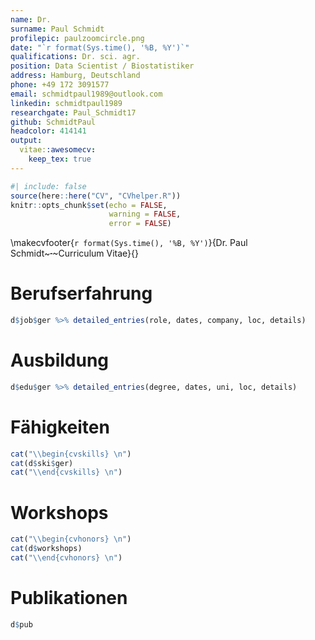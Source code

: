 ```yaml
---
name: Dr.
surname: Paul Schmidt
profilepic: paulzoomcircle.png
date: "`r format(Sys.time(), '%B, %Y')`"
qualifications: Dr. sci. agr.
position: Data Scientist / Biostatistiker
address: Hamburg, Deutschland
phone: +49 172 3091577
email: schmidtpaul1989@outlook.com
linkedin: schmidtpaul1989
researchgate: Paul_Schmidt17
github: SchmidtPaul
headcolor: 414141
output: 
  vitae::awesomecv:
    keep_tex: true
---
```


```r
#| include: false
source(here::here("CV", "CVhelper.R"))
knitr::opts_chunk$set(echo = FALSE,
                      warning = FALSE,
                      error = FALSE)
```

<!-- Overwrite the default footer to have 1/n page numbering: -->
\makecvfooter{`r format(Sys.time(), '%B, %Y')`}{Dr. Paul Schmidt~~~·~~~Curriculum Vitae}{\thepage}

# Berufserfahrung

```r
d$job$ger %>% detailed_entries(role, dates, company, loc, details)
```

# Ausbildung

```r
d$edu$ger %>% detailed_entries(degree, dates, uni, loc, details)
```

# Fähigkeiten

```r
cat("\\begin{cvskills} \n")
cat(d$ski$ger)
cat("\\end{cvskills} \n")
```

# Workshops

```r
cat("\\begin{cvhonors} \n")
cat(d$workshops)
cat("\\end{cvhonors} \n")
```

# Publikationen

\footnotesize

```r
d$pub
```
